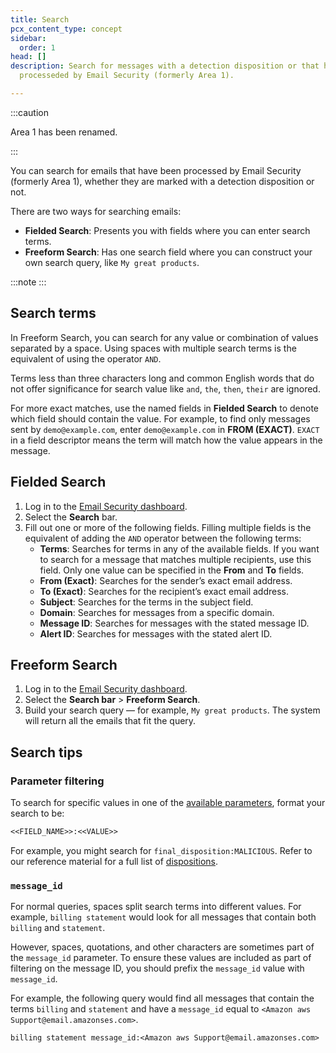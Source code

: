 ```yaml
---
title: Search
pcx_content_type: concept
sidebar:
  order: 1
head: []
description: Search for messages with a detection disposition or that have been
  processeded by Email Security (formerly Area 1).

---
```



:::caution

Area 1 has been renamed. <Render file="rename-area1-to-ces" />


:::

You can search for emails that have been processed by Email Security (formerly Area 1), whether they are marked with a <GlossaryTooltip term="disposition" link="/email-security/reference/dispositions-and-attributes/">detection disposition</GlossaryTooltip> or not.

There are two ways for searching emails:

* **Fielded Search**: Presents you with fields where you can enter search terms.
* **Freeform Search**: Has one search field where you can construct your own search query, like `My great products`.

:::note
&#x20;<Render file="timestamp" /> 
:::

## Search terms

In Freeform Search, you can search for any value or combination of values separated by a space. Using spaces with multiple search terms is the equivalent of using the operator `AND`.

Terms less than three characters long and common English words that do not offer significance for search value like `and`, `the`, `then`, `their` are ignored.

For more exact matches, use the named fields in **Fielded Search** to denote which field should contain the value. For example, to find only messages sent by `demo@example.com`, enter `demo@example.com` in **FROM (EXACT)**. `EXACT` in a field descriptor means the term will match how the value appears in the message.

## Fielded Search

1. Log in to the [Email Security dashboard](https://horizon.area1security.com/).
2. Select the **Search** bar.
3. Fill out one or more of the following fields. Filling multiple fields is the equivalent of adding the `AND` operator between the following terms:
   * **Terms**: Searches for terms in any of the available fields. If you want to search for a message that matches multiple recipients, use this field. Only one value can be specified in the **From** and **To** fields.
   * **From (Exact)**: Searches for the sender’s exact email address.
   * **To (Exact)**: Searches for the recipient’s exact email address.
   * **Subject**: Searches for the terms in the subject field.
   * **Domain**: Searches for messages from a specific domain.
   * **Message ID**: Searches for messages with the stated message ID.
   * **Alert ID**: Searches for messages with the stated alert ID.

<Render file="search" />

## Freeform Search

1. Log in to the [Email Security dashboard](https://horizon.area1security.com/).
2. Select the **Search bar** > **Freeform Search**.
3. Build your search query — for example, `My great products`. The system will return all the emails that fit the query.

<Render file="search" />

## Search tips

### Parameter filtering

To search for specific values in one of the [available parameters](/email-security/reporting/search/available-parameters/), format your search to be:

```txt
<<FIELD_NAME>>:<<VALUE>>
```

For example, you might search for `final_disposition:MALICIOUS`. Refer to our reference material for a full list of [dispositions](/email-security/reference/dispositions-and-attributes/).

### `message_id`

For normal queries, spaces split search terms into different values. For example, `billing statement` would look for all messages that contain both `billing` and `statement`.

However, spaces, quotations, and other characters are sometimes part of the `message_id` parameter. To ensure these values are included as part of filtering on the message ID, you should prefix the `message_id` value with `message_id`.

For example, the following query would find all messages that contain the terms `billing` and `statement` and have a `message_id` equal to `<Amazon aws Support@email.amazonses.com>`.

```txt
billing statement message_id:<Amazon aws Support@email.amazonses.com>
```
